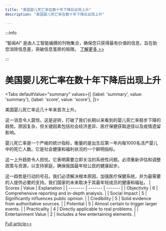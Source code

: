 ```yaml
---
title: "美国婴儿死亡率在数十年下降后出现上升"
description: "美国婴儿死亡率在数十年下降后出现上升"

---
```



:::info

“智闻AI“ 是由人工智能编撰的刊物集合，确保您只获得最有价值的信息，旨在助您消除信息差，突破信息茧房的局限。  [了解更多 >>](/)

:::

# 美国婴儿死亡率在数十年下降后出现上升


<Tabs
	defaultValue="summary"
	values={[
	{label: 'summary', value: 'summary'},
	{label: 'score', value: 'score'},
]}>
<TabItem value="summary">


美国婴儿死亡率近几十年来首次上升。

这一消息令人震惊。这是逆转，打破了我们长期以来看到的婴儿死亡率稳步下降的趋势。原因复杂，但关键因素包括社会经济差异、医疗保健获取途径以及疫情遗留影响。

婴儿死亡率是一个严峻的统计指标，衡量的是出生后第一年内每1000名活产婴儿中的死亡人数。它是社会健康和福利状况的一个鲜明指标。

这一上升趋势令人担忧。它表明需要立即关注的系统性问题。必须重新评估和调整政策与资源，以支持家庭，确保我国最年轻公民的健康起步。

这一趋势是行动的号召。我们必须解决根本原因，加强医疗保健系统，并为最需要的人提供必要的支持。我们国家的未来取决于其最年轻成员的健康和福祉。
</TabItem>
<TabItem value="score">
	| Scores     | Value   | Explanation |
	| -------- | ------- | ------- |
	| Objectivity  | 6    | Comprehensive reporting and in-depth analysis.    |
	| Social Impact | 5     | Significantly influences public opinion.    |
	| Credibility    | 5    | Solid evidence from authoritative sources.    |
	| Potential    | 5    | Almost certain to trigger larger events.    |
	| Practicality    | 4    | Directly applicable to real problems.    |
	| Entertainment Value    | 2    | Includes a few entertaining elements.    |
</TabItem>
</Tabs>

[Full article>>](https://medicalxpress.com/news/2024-07-infant-deaths-decades.html)
